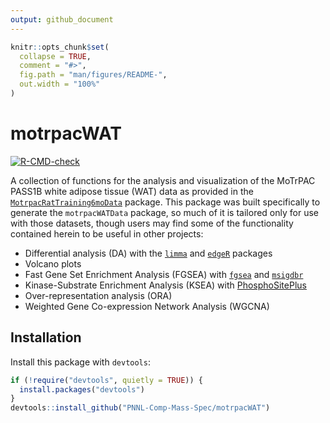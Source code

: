 ```yaml
---
output: github_document
---
```


<!-- README.md is generated from README.Rmd. Please edit that file -->

```r
knitr::opts_chunk$set(
  collapse = TRUE,
  comment = "#>",
  fig.path = "man/figures/README-",
  out.width = "100%"
)
```

# motrpacWAT

<!-- badges: start -->
[![R-CMD-check](https://github.com/PNNL-Comp-Mass-Spec/motrpacWAT/actions/workflows/R-CMD-check.yaml/badge.svg)](https://github.com/PNNL-Comp-Mass-Spec/motrpacWAT/actions/workflows/R-CMD-check.yaml)
<!-- badges: end -->

A collection of functions for the analysis and visualization of the MoTrPAC PASS1B white adipose tissue (WAT) data as provided in the <a href="https://motrpac.github.io/MotrpacRatTraining6moData/index.html">`MotrpacRatTraining6moData`</a> package. This package was built specifically to generate the `motrpacWATData` package, so much of it is tailored only for use with those datasets, though users may find some of the functionality contained herein to be useful in other projects:

* Differential analysis (DA) with the <a href="https://bioconductor.org/packages/release/bioc/html/limma.html">`limma`</a> and <a href="https://bioconductor.org/packages/release/bioc/html/edgeR.html">`edgeR`</a> packages
* Volcano plots
* Fast Gene Set Enrichment Analysis (FGSEA) with <a href="https://bioconductor.org/packages/release/bioc/html/fgsea.html">`fgsea`</a> and <a href="https://cran.r-project.org/web/packages/msigdbr/index.html">`msigdbr`</a>
* Kinase-Substrate Enrichment Analysis (KSEA) with <a href="https://www.phosphosite.org/homeAction.action">PhosphoSitePlus</a>
* Over-representation analysis (ORA)
* Weighted Gene Co-expression Network Analysis (WGCNA)

## Installation

Install this package with `devtools`:

``` r
if (!require("devtools", quietly = TRUE)) {
  install.packages("devtools")
}
devtools::install_github("PNNL-Comp-Mass-Spec/motrpacWAT")
```
